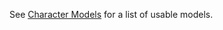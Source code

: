 {{Lua/Function |
  returns = number |
  prototype = Player:GetModelId() |
}}

See [[Character Models]] for a list of usable models.